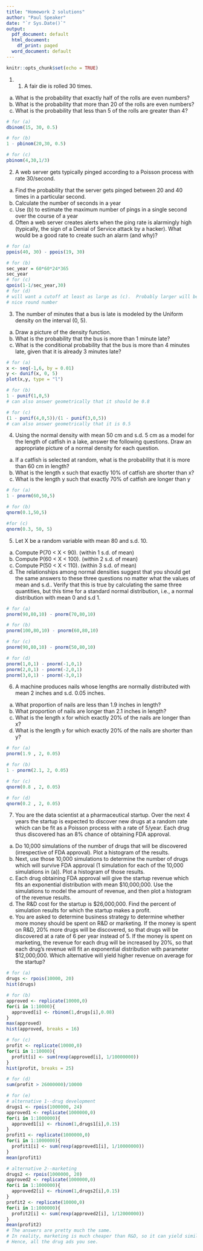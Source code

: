 ---
title: "Homework 2 solutions"
author: "Paul Speaker"
date: "`r Sys.Date()`"
output:
  pdf_document: default
  html_document:
    df_print: paged
  word_document: default
---

```{r setup, include=FALSE}
knitr::opts_chunk$set(echo = TRUE)
```

1.	1.	A fair die is rolled 30 times.
a.	What is the probability that exactly half of the rolls are even numbers?
b.	What is the probability that more than 20 of the rolls are even numbers?
c.	What is the probability that less than 5 of the rolls are greater than 4?
```{r, echo=TRUE}

# for (a)
dbinom(15, 30, 0.5)

# for (b)
1 - pbinom(20,30, 0.5)

# for (c)
pbinom(4,30,1/3)
```
2.	A web server gets typically pinged according to a Poisson process with rate 30/second.
a.	Find the probability that the server gets pinged between 20 and 40 times in a particular second.
b.	Calculate the number of seconds in a year
c.	Use (b) to estimate the maximum number of pings in a single second over the course of a year
d.	Often a web server creates alerts when the ping rate is alarmingly high (typically, the sign of a Denial of Service attack by a hacker).  What would be a good rate to create such an alarm (and why)?

```{r, echo=TRUE}
# for (a)
ppois(40, 30) - ppois(19, 30)

# for (b)
sec_year = 60*60*24*365
sec_year
# for (c)
qpois(1-1/sec_year,30)
# for (d)
# will want a cutoff at least as large as (c).  Probably larger will be better, so 100 is a 
# nice round number
```
3. The number of minutes that a bus is late is modeled by the Uniform density on the interval (0, 5).
a.	Draw a picture of the density function.
b.	What is the probability that the bus is more than 1 minute late?
c.	What is the conditional probability that the bus is more than 4 minutes late, given that it is already 3 minutes late?

```{r, echo=TRUE}
# for (a)
x <- seq(-1,6, by = 0.01)
y <- dunif(x, 0, 5)
plot(x,y, type = "l")

# for (b)
1 - punif(1,0,5)
# can also answer geometrically that it should be 0.8

# for (c)
(1 - punif(4,0,5))/(1 - punif(3,0,5))
# can also answer geometrically that it is 0.5
```
4.	Using the normal density with mean 50 cm and s.d. 5 cm as a model for the length of catfish in a lake, answer the following questions. Draw an appropriate picture of a normal density for each question. 
a.	If a catfish is selected at random, what is the probability that it is more than 60 cm in length?
b.	What is the length x such that exactly 10% of catfish are shorter than x?
c.	What is the length y such that exactly 70% of catfish are longer than y


```{r, echo=TRUE}
# for (a)
1 - pnorm(60,50,5)

# for (b)
qnorm(0.1,50,5)

#for (c)
qnorm(0.3, 50, 5)
```
5.	Let X  be a random variable with mean 80 and s.d. 10.
a.	Compute P(70 < X < 90). (within 1 s.d. of mean)
b.	Compute P(60 < X < 100). (within 2 s.d. of mean) 
c.	Compute P(50 < X < 110). (within 3 s.d. of mean)
d.	The relationships among normal densities suggest that you should get the same answers to these three questions no matter what the values of mean and s.d.. Verify that this is true by calculating the same three quantities, but this time for a standard normal distribution, i.e., a normal distribution with mean 0 and s.d 1.

```{r, echo=TRUE}
# for (a)
pnorm(90,80,10) - pnorm(70,80,10)

# for (b)
pnorm(100,80,10) - pnorm(60,80,10)

# for (c)
pnorm(90,80,10) - pnorm(50,80,10)

# for (d)
pnorm(1,0,1) - pnorm(-1,0,1)
pnorm(2,0,1) - pnorm(-2,0,1)
pnorm(3,0,1) - pnorm(-3,0,1)
```
6.	A machine produces nails whose lengths are normally distributed with mean 2 inches and s.d. 0.05 inches. 
a.	What proportion of nails are less than 1.9 inches in length? 
b.	What proportion of nails are longer than 2.1 inches in length? 
c.	What is the length x for which exactly 20% of the nails are longer than x? 
d.	What is the length y for which exactly 20% of the nails are shorter than y?


```{r, echo=TRUE}
# for (a)
pnorm(1.9 , 2, 0.05)

# for (b)
1 - pnorm(2.1, 2, 0.05)

# for (c)
qnorm(0.8 , 2, 0.05)

# for (d)
qnorm(0.2 , 2, 0.05)
```
7.	You are the data scientist at a pharmaceutical startup.  Over the next 4 years the startup is expected to discover new drugs at a random rate which can be fit as a Poisson process with a rate of 5/year.  Each drug thus discovered has an 8% chance of obtaining FDA approval.
a.	Do 10,000 simulations of the number of drugs that will be discovered (irrespective of FDA approval).  Plot a histogram of the results.
b.	Next, use those 10,000 simulations to determine the number of drugs which will survive FDA approval (1 simulation for each of the 10,000 simulations in (a)).  Plot a histogram of those results.
c.	Each drug obtaining FDA approval will give the startup revenue which fits an exponential distribution with mean $10,000,000.  Use the simulations to model the amount of revenue, and then plot a histogram of the revenue results.
d.	The R&D cost for the startup is $26,000,000.  Find the percent of simulation results for which the startup makes a profit.
e.	You are asked to determine business strategy to determine whether more money should be spent on R&D or marketing.  If the money is spent on R&D, 20% more drugs will be discovered, so that drugs will be discovered at a rate of 6 per year instead of 5.  If the money is spent on marketing, the revenue for each drug will be increased by 20%, so that each drug’s revenue will fit an exponential distribution with parameter $12,000,000.  Which alternative will yield higher revenue on average for the startup?



```{r, echo=TRUE}
# for (a)
drugs <- rpois(10000, 20)
hist(drugs)
```

```{r, echo=TRUE}
# for (b)
approved <- replicate(10000,0)
for(i in 1:10000){
  approved[i] <- rbinom(1,drugs[i],0.08)
}
max(approved)
hist(approved, breaks = 16)
```

```{r, echo=TRUE}
# for (c)
profit <- replicate(10000,0)
for(i in 1:10000){
  profit[i] <- sum(rexp(approved[i], 1/10000000))
}
hist(profit, breaks = 25)

```

```{r, echo=TRUE}
# for (d)
sum(profit > 26000000)/10000
```

```{r, echo=TRUE}
# for (e)
# alternative 1--drug development
drugs1 <- rpois(1000000, 24)
approved1 <- replicate(1000000,0)
for(i in 1:1000000){
  approved1[i] <- rbinom(1,drugs1[i],0.15)
}
profit1 <- replicate(1000000,0)
for(i in 1:1000000){
  profit1[i] <- sum(rexp(approved1[i], 1/10000000))
}
mean(profit1)

# alternative 2--marketing
drugs2 <- rpois(1000000, 20)
approved2 <- replicate(1000000,0)
for(i in 1:1000000){
  approved2[i] <- rbinom(1,drugs2[i],0.15)
}
profit2 <- replicate(10000,0)
for(i in 1:1000000){
  profit2[i] <- sum(rexp(approved2[i], 1/12000000))
}
mean(profit2)
# The answers are pretty much the same.
# In reality, marketing is much cheaper than R&D, so it can yield similar profits at lower costs
# Hence, all the drug ads you see.
```
